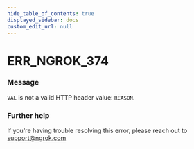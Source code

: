 ```yaml
---
hide_table_of_contents: true
displayed_sidebar: docs
custom_edit_url: null
---
```



# ERR_NGROK_374

### Message

`VAL` is not a valid HTTP header value: `REASON`.

### Further help

If you're having trouble resolving this error, please reach out to [support@ngrok.com](mailto:support@ngrok.com?subject=Help%20with%20ERR_NGROK_374)

<ErrorDetails error="err_ngrok_374" />
